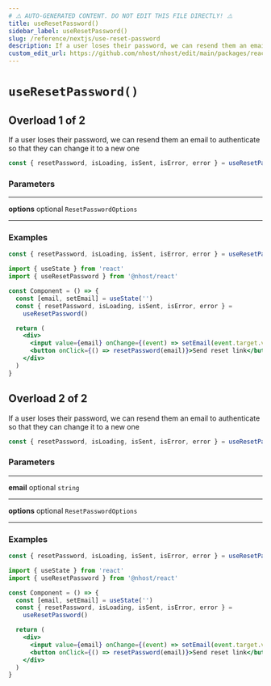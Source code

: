 ```yaml
---
# ⚠️ AUTO-GENERATED CONTENT. DO NOT EDIT THIS FILE DIRECTLY! ⚠️
title: useResetPassword()
sidebar_label: useResetPassword()
slug: /reference/nextjs/use-reset-password
description: If a user loses their password, we can resend them an email to authenticate so that they can change it to a new one
custom_edit_url: https://github.com/nhost/nhost/edit/main/packages/react/src/hooks/user.ts#L229
---
```


# `useResetPassword()`

## Overload 1 of 2

If a user loses their password, we can resend them an email to authenticate so that they can change it to a new one

```js
const { resetPassword, isLoading, isSent, isError, error } = useResetPassword()
```

### Parameters

---

**<span className="parameter-name">options</span>** <span className="optional-status">optional</span> `ResetPasswordOptions`

---

### Examples

```js
const { resetPassword, isLoading, isSent, isError, error } = useResetPassword()
```

```jsx
import { useState } from 'react'
import { useResetPassword } from '@nhost/react'

const Component = () => {
  const [email, setEmail] = useState('')
  const { resetPassword, isLoading, isSent, isError, error } =
    useResetPassword()

  return (
    <div>
      <input value={email} onChange={(event) => setEmail(event.target.value)} />
      <button onClick={() => resetPassword(email)}>Send reset link</button>
    </div>
  )
}
```

## Overload 2 of 2

If a user loses their password, we can resend them an email to authenticate so that they can change it to a new one

```js
const { resetPassword, isLoading, isSent, isError, error } = useResetPassword()
```

### Parameters

---

**<span className="parameter-name">email</span>** <span className="optional-status">optional</span> `string`

---

**<span className="parameter-name">options</span>** <span className="optional-status">optional</span> `ResetPasswordOptions`

---

### Examples

```js
const { resetPassword, isLoading, isSent, isError, error } = useResetPassword()
```

```jsx
import { useState } from 'react'
import { useResetPassword } from '@nhost/react'

const Component = () => {
  const [email, setEmail] = useState('')
  const { resetPassword, isLoading, isSent, isError, error } =
    useResetPassword()

  return (
    <div>
      <input value={email} onChange={(event) => setEmail(event.target.value)} />
      <button onClick={() => resetPassword(email)}>Send reset link</button>
    </div>
  )
}
```
